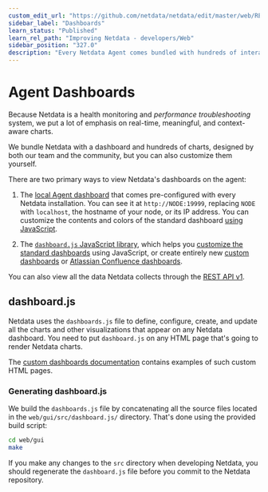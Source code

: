 ```yaml
---
custom_edit_url: "https://github.com/netdata/netdata/edit/master/web/README.md"
sidebar_label: "Dashboards"
learn_status: "Published"
learn_rel_path: "Improving Netdata - developers/Web"
sidebar_position: "327.0"
description: "Every Netdata Agent comes bundled with hundreds of interactive, customizable charts designed by monitoring and troubleshooting experts."
---
```

# Agent Dashboards

Because Netdata is a health monitoring and _performance troubleshooting_ system,
we put a lot of emphasis on real-time, meaningful, and context-aware charts.

We bundle Netdata with a dashboard and hundreds of charts, designed by both our
team and the community, but you can also customize them yourself.

There are two primary ways to view Netdata's dashboards on the agent:

1.  The [local Agent dashboard](/docs/nightly/visualization,-charts-and-dashboards/agent-dashboard) that comes pre-configured with every Netdata installation. You can
    see it at `http://NODE:19999`, replacing `NODE` with `localhost`, the hostname of your node, or its IP address. You
    can customize the contents and colors of the standard dashboard [using
    JavaScript](/docs/nightly/visualization,-charts-and-dashboards/agent-dashboard#customizing-the-local-dashboard).

2.  The [`dashboard.js` JavaScript library](#dashboardjs), which helps you
   [customize the standard dashboards](/docs/nightly/visualization,-charts-and-dashboards/agent-dashboard#customizing-the-local-dashboard)
   using JavaScript, or create entirely new [custom dashboards](/docs/nightly/visualization,-charts-and-dashboards/agent-dashboard/custom-dashboards) or
   [Atlassian Confluence dashboards](/docs/nightly/exporting-data/atlassian-confluence-dashboards).

You can also view all the data Netdata collects through the [REST API v1](/docs/nightly/improving-netdata---developers/agent-api#netdata-rest-api).

## dashboard.js

Netdata uses the `dashboards.js` file to define, configure, create, and update
all the charts and other visualizations that appear on any Netdata dashboard.
You need to put `dashboard.js` on any HTML page that's going to render Netdata
charts.

The [custom dashboards documentation](/docs/nightly/visualization,-charts-and-dashboards/agent-dashboard/custom-dashboards) contains examples of such
custom HTML pages.

### Generating dashboard.js

We build the `dashboards.js` file by concatenating all the source files located
in the `web/gui/src/dashboard.js/` directory. That's done using the provided
build script:

```sh
cd web/gui
make
```

If you make any changes to the `src` directory when developing Netdata, you
should regenerate the `dashboard.js` file before you commit to the Netdata
repository.

